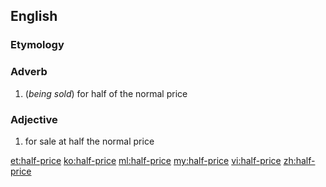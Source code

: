 ==English==

===Etymology===
{{prefix|half|price|lang=en}}

===Adverb===
{{en-adv|-|head=[[half]]-[[price]]}}

# (''being sold'') for half of the normal price

===Adjective===
{{en-adj|-|head=[[half]]-[[price]]}}

# {{lb|en|of a product}} for sale at half the normal price

[[et:half-price]]
[[ko:half-price]]
[[ml:half-price]]
[[my:half-price]]
[[vi:half-price]]
[[zh:half-price]]